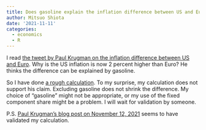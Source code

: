 ```yaml
---
title: Does gasoline explain the inflation difference between US and Euro?
author: Mitsuo Shiota
date: '2021-11-11'
categories:
  - economics
  - R
---
```


I read [the tweet by Paul Krugman on the inflation difference between US and Euro](https://twitter.com/paulkrugman/status/1458575034969174019). Why is the US inflation is now 2 percent higher than Euro? He thinks the difference can be explained by gasoline.

So I have done [a rough calculation](https://github.com/mitsuoxv/cpi-inflation). To my surprise, my calculation does not support his claim. Excluding gasoline does not shrink the difference. My choice of "gasoline" might not be appropriate, or my use of the fixed component share might be a problem. I will wait for validation by someone.

P.S.
[Paul Krugman's blog post on November 12, 2021](https://www.nytimes.com/2021/11/12/opinion/inflation-us-europe-covid.html) seems to have validated my calculation.
